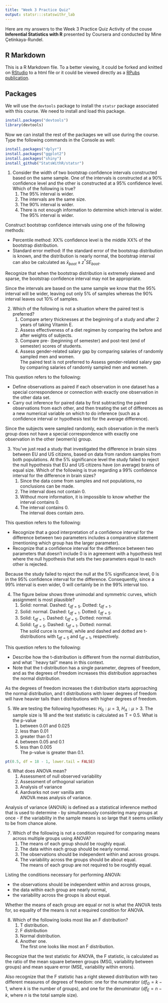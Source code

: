 ```yaml
---
title: "Week 3 Practice Quiz"
output: statsr:::statswithr_lab
---
```


Here are my answers to the Week 3 Practice Quiz Activity of the couse __Inferential Statistics with R__ presented by Coursera and conducted by Mine Çetinkaya-Rundel.

## R Markdown

This is a R Markdown file. To a better viewing, it could be forked and knitted on [RStudio](https://www.rstudio.com/) to a html file or it could be viewed directly as a [RPubs publication](http://rpubs.com/rodsveiga/252499). 

## Packages

We will use the `devtools` package to install the `statsr` package associated with this course. We need to install and load this package.

```r
install.packages("devtools")
library(devtools)

```

Now we can install the rest of the packages we will use during the course. Type the following commands in the Console as well:

```r
install.packages("dplyr")
install.packages("ggplot2")
install.packages("shiny")
install_github("StatsWithR/statsr")

```

1. Consider the width of two bootstrap confidence intervals constructed based on the same sample. One of the intervals is constructed at a 90% confidence level and the other is constructed at a 95% confidence level. Which of the following is true?
<ol>
<li> The 95% interval is wider.</li>
<li> The intervals are the same size. </li>
<li> The 90% interval is wider. </li>
<li> There is not enough information to determine which interval is wider. </li>
The 95% interval is wider.
</ol>

Construct bootstrap confidence intervals using one of the following methods:

- Percentile method: XX% confidence level is the middle XX% of the bootstrap distribution.
- Standard error method: If the standard error of the bootstrap distribution is known, and the distribution is nearly normal, the bootstrap interval can also be calculated as $\bar{x}_{boot} \pm z^{*} SE_{boot}$.

Recognize that when the bootstrap distribution is extremely skewed and sparse, the bootstrap confidence interval may not be appropriate.

Since the intervals are based on the same sample we know that the 95% interval will be wider, leaving out only 5% of samples whereas the 90% interval leaves out 10% of samples.

2. Which of the following is not a situation where the paired test is preferred?
<ol>
<li> Compare artery thicknesses at the beginning of a study and after 2 years of taking Vitamin E. </li>
<li> Assess effectiveness of a diet regimen by comparing the before and after weights of subjects. </li>
<li> Compare pre- (beginning of semester) and post-test (end of semester) scores of students. </li>
<li> Assess gender-related salary gap by comparing salaries of randomly sampled men and women. </li>
The paired test is not preferred to Assess gender-related salary gap by comparing salaries of randomly sampled men and women.
</ol>

This question refers to the following:

- Define observations as paired if each observation in one dataset has a special correspondence or connection with exactly one observation in the other data set.
- Carry out inference for paired data by first subtracting the paired observations from each other, and then treating the set of differences as a new numerical variable on which to do inference (such as a confidence interval or hypothesis test for the average difference).

Since the subjects were sampled randomly, each observation in the men's group does not have a special correspondence with exactly one observation in the other (women's) group.

3. You've just read a study that investigated the difference in brain sizes between EU and US citizens, based on data from random samples from both populations. At the 5% significance level the study failed to reject the null hypothesis that EU and US citizens have (on average) brains of equal size. Which of the following is true regarding a 99% confidence interval for the difference in brain sizes?
<ol>
<li> Since the data come from samples and not populations, no conclusions can be made.</li>
<li> The interval does not contain 0.</li>
<li> Without more information, it is impossible to know whether the interval contains 0.</li>
<li> The interval contains 0.</li>
The interval does contain zero.
</ol>

This question refers to the following:

- Recognize that a good interpretation of a confidence interval for the difference between two parameters includes a comparative statement (mentioning which group has the larger parameter).
- Recognize that a confidence interval for the difference between two parameters that doesn't include 0 is in agreement with a hypothesis test where the null hypothesis that sets the two parameters equal to each other is rejected.

Because the study failed to reject the null at the 5% significance level, 0 is in the 95% confidence interval for the difference. Consequently, since a 99% interval is even wider, 0 will certainly be in the 99% interval too.

4. The figure below shows three unimodal and symmetric curves, which assignment is most plausible? 
<ol>
<li> Solid: normal. Dashed: $t_{df=5}$. Dotted: $t_{df=1}$.</li>
<li> Solid: normal. Dashed: $t_{df=1}$. Dotted: $t_{df=5}$.</li>
<li> Solid: $t_{df=1}$. Dashed: $t_{df=5}$. Dotted: normal.</li>
<li> Solid: $t_{df=5}$. Dashed: $t_{df=1}$. Dotted: normal.</li>
The solid curce is normal, while and dashed and dotted are t-distributions with $t_{df=5}$ and $t_{df=1}$, respectively.
</ol>

This question refers to the following:

- Describe how the t-distribution is different from the normal distribution, and what ``heavy tail" means in this context.
- Note that the t-distribution has a single parameter, degrees of freedom, and as the degrees of freedom increases this distribution approaches the normal distribution.

As the degrees of freedom increases the t distribution starts approaching the normal distribution, and t distributions with lower degrees of freedom will have heavier tails than t distributions with higher degrees of freedom.

5. We are testing the following hypotheses: $H_{0}: \mu = 3$, $H_{A}: \mu >3$. The sample size is 18 and the test statistic is calculated as T = 0.5. What is the p-value
<ol>
<li> between 0.01 and 0.025 </li>
<li> less than 0.01 </li>
<li> greater than 0.1 </li>
<li> between 0.05 and 0.1 </li>
<li> less than 0.005 </li>
The p-value is greater than 0.1.
</ol>

```r
pt(0.5, df = 18 - 1, lower.tail = FALSE)
```


6. What does ANOVA mean?
<ol>
<li> Assessment of null observed variability </li>
<li> Assessment of orthogonal variation </li>
<li> Analysis of variance </li>
<li> Aardvarks not over vanilla ants </li>
ANOVA meas analysis of variance.
</ol>

Analysis of variance (ANOVA) is defined as a statistical inference method that is used to determine - by simultaneously considering many groups at once - if the variability in the sample means is so large that it seems unlikely to be from chance alone.

7. Which of the following is not a condition required for comparing means across multiple groups using ANOVA?
<ol>
<li> The means of each group should be roughly equal.</li>
<li> The data within each group should be nearly normal. </li>
<li> The observations should be independent within and across groups.</li>
<li> The variability across the groups should be about equal. </li>
The means of each group are not required to be roughtly equal.
</ol>

Listing the conditions necessary for performing ANOVA:

- the observations should be independent within and across groups,
- the data within each group are nearly normal,
- the variability across the groups is about equal.

Whether the means of each group are equal or not is what the ANOVA tests for, so equality of the means is not a required condition for ANOVA.

8. Which of the following looks most like an F distribution?
<ol>
<li> T distribution. </li>
<li> F distribution </li>
<li> Normal distribution. </li>
<li> Another one. </li>
The first one looks like most an F distribution.
</ol>

Recognize that the test statistic for ANOVA, the F statistic, is calculated as the ratio of the mean square between groups (MSG, variability between groups) and mean square error (MSE, variability within errors).

Also recognize that the F statistic has a right skewed distribution with two different measures of degrees of freedom: one for the numerator ($df_G = k-1$, where $k$ is the number of groups), and one for the denominator ($df_E = n-k$, where $n$ is the total sample size).